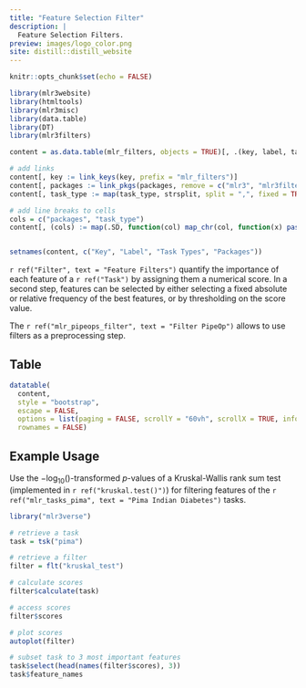 ```yaml
---
title: "Feature Selection Filter"
description: |
  Feature Selection Filters.
preview: images/logo_color.png
site: distill::distill_website
---
```



```r
knitr::opts_chunk$set(echo = FALSE)

library(mlr3website)
library(htmltools)
library(mlr3misc)
library(data.table)
library(DT)
library(mlr3filters)

content = as.data.table(mlr_filters, objects = TRUE)[, .(key, label, task_type, packages)]

# add links
content[, key := link_keys(key, prefix = "mlr_filters")]
content[, packages := link_pkgs(packages, remove = c("mlr3", "mlr3filters"))]
content[, task_type := map(task_type, strsplit, split = ",", fixed = TRUE)]

# add line breaks to cells
cols = c("packages", "task_type")
content[, (cols) := map(.SD, function(col) map_chr(col, function(x) paste0(x, collapse = "<br/>"))), .SDcols = cols]


setnames(content, c("Key", "Label", "Task Types", "Packages"))
```

`r ref("Filter", text = "Feature Filters")` quantify the importance of each feature of a `r ref("Task")` by assigning them a numerical score.
In a second step, features can be selected by either selecting a fixed absolute or relative frequency of the best features, or by thresholding on the score value.

The `r ref("mlr_pipeops_filter", text = "Filter PipeOp")` allows to use filters as a preprocessing step.



## Table

```r
datatable(
  content,
  style = "bootstrap",
  escape = FALSE,
  options = list(paging = FALSE, scrollY = "60vh", scrollX = TRUE, info = FALSE),
  rownames = FALSE)
```


## Example Usage

Use the $-\log_10()$-transformed $p$-values of a Kruskal-Wallis rank sum test (implemented in `r ref("kruskal.test()")`) for filtering features of the `r ref("mlr_tasks_pima", text = "Pima Indian Diabetes")` tasks.

```r
library("mlr3verse")

# retrieve a task
task = tsk("pima")

# retrieve a filter
filter = flt("kruskal_test")

# calculate scores
filter$calculate(task)

# access scores
filter$scores

# plot scores
autoplot(filter)

# subset task to 3 most important features
task$select(head(names(filter$scores), 3))
task$feature_names
```
